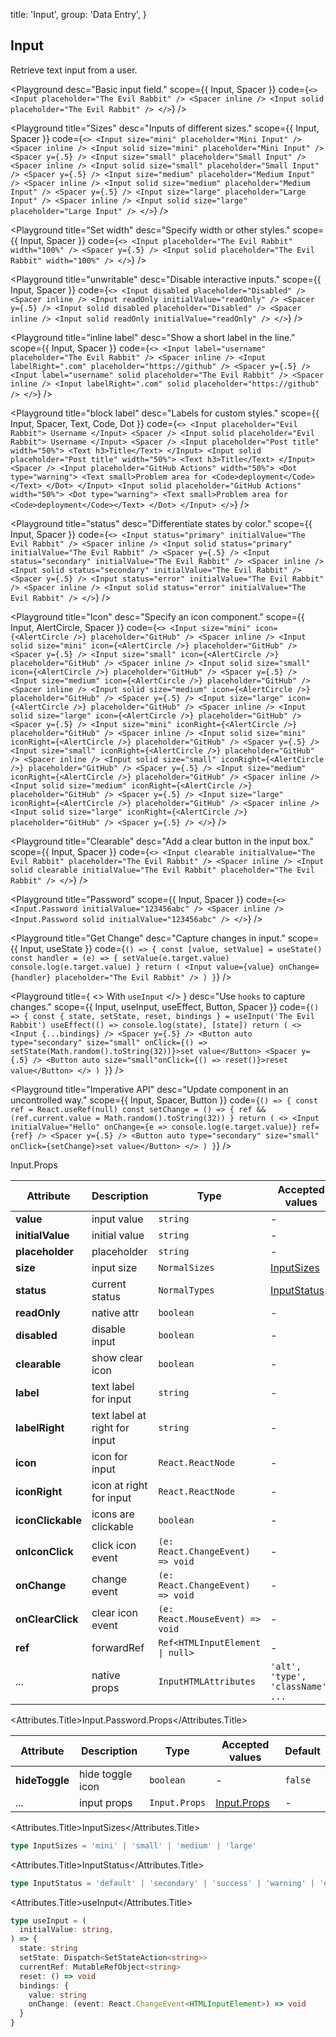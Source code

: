 
  title: 'Input',
  group: 'Data Entry',
}

## Input

Retrieve text input from a user.

<Playground
  desc="Basic input field."
  scope={{ Input, Spacer }}
  code={`
<>
  <Input placeholder="The Evil Rabbit" />
  <Spacer inline />
  <Input solid placeholder="The Evil Rabbit" />
</>
`}
/>

<Playground
  title="Sizes"
  desc="Inputs of different sizes."
  scope={{ Input, Spacer }}
  code={`
<>
  <Input size="mini" placeholder="Mini Input" />
  <Spacer inline />
  <Input solid size="mini" placeholder="Mini Input" />
  <Spacer y={.5} />
  <Input size="small" placeholder="Small Input" />
  <Spacer inline />
  <Input solid size="small" placeholder="Small Input" />
  <Spacer y={.5} />
  <Input size="medium" placeholder="Medium Input" />
  <Spacer inline />
  <Input solid size="medium" placeholder="Medium Input" />
  <Spacer y={.5} />
  <Input size="large" placeholder="Large Input" />
  <Spacer inline />
  <Input solid size="large" placeholder="Large Input" />
</>
`}
/>

<Playground
  title="Set width"
  desc="Specify width or other styles."
  scope={{ Input, Spacer }}
  code={`
<>
  <Input placeholder="The Evil Rabbit" width="100%" /> <Spacer y={.5} />
  <Input solid placeholder="The Evil Rabbit" width="100%" />
</>
`}
/>

<Playground
  title="unwritable"
  desc="Disable interactive inputs."
  scope={{ Input, Spacer }}
  code={`
<>
  <Input disabled placeholder="Disabled" />
  <Spacer inline />
  <Input readOnly initialValue="readOnly" />
  <Spacer y={.5} />
  <Input solid disabled placeholder="Disabled" />
  <Spacer inline />
  <Input solid readOnly initialValue="readOnly" />
</>
`}
/>

<Playground
  title="inline label"
  desc="Show a short label in the line."
  scope={{ Input, Spacer }}
  code={`
<>
  <Input label="username" placeholder="The Evil Rabbit" />
  <Spacer inline />
  <Input labelRight=".com" placeholder="https://github" />
  <Spacer y={.5} />
  <Input label="username" solid placeholder="The Evil Rabbit" />
  <Spacer inline />
  <Input labelRight=".com" solid placeholder="https://github" />
</>
`}
/>

<Playground
  title="block label"
  desc="Labels for custom styles."
  scope={{ Input, Spacer, Text, Code, Dot }}
  code={`
<>
  <Input placeholder="Evil Rabbit">
    Username
  </Input>
  <Spacer />
  <Input solid placeholder="Evil Rabbit">
    Username
  </Input>
  <Spacer />
  <Input placeholder="Post title" width="50%">
    <Text h3>Title</Text>
  </Input>
  <Input solid placeholder="Post title" width="50%">
    <Text h3>Title</Text>
  </Input>
  <Spacer />
  <Input placeholder="GitHub Actions" width="50%">
    <Dot type="warning">
      <Text small>Problem area for <Code>deployment</Code></Text>
    </Dot>
  </Input>
  <Input solid placeholder="GitHub Actions" width="50%">
    <Dot type="warning">
      <Text small>Problem area for <Code>deployment</Code></Text>
    </Dot>
  </Input>
</>
`}
/>

<Playground
  title="status"
  desc="Differentiate states by color."
  scope={{ Input, Spacer }}
  code={`
<>
  <Input status="primary" initialValue="The Evil Rabbit" />
  <Spacer inline />
  <Input solid status="primary" initialValue="The Evil Rabbit" />
  <Spacer y={.5} />
  <Input status="secondary" initialValue="The Evil Rabbit" />
  <Spacer inline />
  <Input solid status="secondary" initialValue="The Evil Rabbit" />
  <Spacer y={.5} />
  <Input status="error" initialValue="The Evil Rabbit" />
  <Spacer inline />
  <Input solid status="error" initialValue="The Evil Rabbit" />
</>
`}
/>

<Playground
  title="Icon"
  desc="Specify an icon component."
  scope={{ Input, AlertCircle, Spacer }}
  code={`
<>
  <Input size="mini" icon={<AlertCircle />} placeholder="GitHub" />
  <Spacer inline />
  <Input solid size="mini" icon={<AlertCircle />} placeholder="GitHub" />
  <Spacer y={.5} />
  <Input size="small" icon={<AlertCircle />} placeholder="GitHub" />
  <Spacer inline />
  <Input solid size="small" icon={<AlertCircle />} placeholder="GitHub" />
  <Spacer y={.5} />
  <Input size="medium" icon={<AlertCircle />} placeholder="GitHub" />
  <Spacer inline />
  <Input solid size="medium" icon={<AlertCircle />} placeholder="GitHub" />
  <Spacer y={.5} />
  <Input size="large" icon={<AlertCircle />} placeholder="GitHub" />
  <Spacer inline />
  <Input solid size="large" icon={<AlertCircle />} placeholder="GitHub" />
  <Spacer y={.5} />
  <Input size="mini" iconRight={<AlertCircle />} placeholder="GitHub" />
  <Spacer inline />
  <Input solid size="mini" iconRight={<AlertCircle />} placeholder="GitHub" />
  <Spacer y={.5} />
  <Input size="small" iconRight={<AlertCircle />} placeholder="GitHub" />
  <Spacer inline />
  <Input solid size="small" iconRight={<AlertCircle />} placeholder="GitHub" />
  <Spacer y={.5} />
  <Input size="medium" iconRight={<AlertCircle />} placeholder="GitHub" />
  <Spacer inline />
  <Input solid size="medium" iconRight={<AlertCircle />} placeholder="GitHub" />
  <Spacer y={.5} />
  <Input size="large" iconRight={<AlertCircle />} placeholder="GitHub" />
  <Spacer inline />
  <Input solid size="large" iconRight={<AlertCircle />} placeholder="GitHub" />
  <Spacer y={.5} />
</>
`}
/>

<Playground
  title="Clearable"
  desc="Add a clear button in the input box."
  scope={{ Input, Spacer }}
  code={`
<>
  <Input clearable initialValue="The Evil Rabbit" placeholder="The Evil Rabbit" />
  <Spacer inline />
  <Input solid clearable initialValue="The Evil Rabbit" placeholder="The Evil Rabbit" />
</>
`}
/>

<Playground
  title="Password"
  scope={{ Input, Spacer }}
  code={`
<>
  <Input.Password initialValue="123456abc" />
  <Spacer inline />
  <Input.Password solid initialValue="123456abc" />
</>
`}
/>

<Playground
  title="Get Change"
  desc="Capture changes in input."
  scope={{ Input, useState }}
  code={`
() => {
  const [value, setValue] = useState()
  const handler = (e) => {
    setValue(e.target.value)
    console.log(e.target.value)
  }
  return (
    <Input value={value} onChange={handler} placeholder="The Evil Rabbit" />
  )
}
`}
/>

<Playground
  title={
    <>
      With <Code>useInput</Code>
    </>
  }
  desc="Use `hooks` to capture changes."
  scope={{ Input, useInput, useEffect, Button, Spacer }}
  code={`
() => {
  const { state, setState, reset, bindings } = useInput('The Evil Rabbit')
  useEffect(() => console.log(state), [state])
  return (
    <>
      <Input {...bindings} />
      <Spacer y={.5} />
      <Button auto type="secondary" size="small"
        onClick={() => setState(Math.random().toString(32))}>set value</Button>
      <Spacer y={.5} />
      <Button auto size="small"onClick={() => reset()}>reset value</Button>
    </>
  )
}
`}
/>

<Playground
  title="Imperative API"
  desc="Update component in an uncontrolled way."
  scope={{ Input, Spacer, Button }}
  code={`
() => {
  const ref = React.useRef(null)
  const setChange = () => {
    ref && (ref.current.value = Math.random().toString(32))
  }
  return (
    <>
      <Input initialValue="Hello" onChange={e => console.log(e.target.value)} ref={ref} />
      <Spacer y={.5} />
      <Button auto type="secondary" size="small"
        onClick={setChange}>set value</Button>
    </>
  )
}
`}
/>

<Attributes edit="/pages/en-us/components/input.mdx">
<Attributes.Title>Input.Props</Attributes.Title>

| Attribute         | Description                   | Type                                           | Accepted values                   | Default   |
| ----------------- | ----------------------------- | ---------------------------------------------- | --------------------------------- | --------- |
| **value**         | input value                   | `string`                                       | -                                 | -         |
| **initialValue**  | initial value                 | `string`                                       | -                                 | -         |
| **placeholder**   | placeholder                   | `string`                                       | -                                 | -         |
| **size**          | input size                    | `NormalSizes`                                  | [InputSizes](#inputsizes)         | `medium`  |
| **status**        | current status                | `NormalTypes`                                  | [InputStatus](#inputstatus)       | `default` |
| **readOnly**      | native attr                   | `boolean`                                      | -                                 | `false`   |
| **disabled**      | disable input                 | `boolean`                                      | -                                 | `false`   |
| **clearable**     | show clear icon               | `boolean`                                      | -                                 | `false`   |
| **label**         | text label for input          | `string`                                       | -                                 | -         |
| **labelRight**    | text label at right for input | `string`                                       | -                                 | -         |
| **icon**          | icon for input                | `React.ReactNode`                              | -                                 | -         |
| **iconRight**     | icon at right for input       | `React.ReactNode`                              | -                                 | -         |
| **iconClickable** | icons are clickable           | `boolean`                                      | -                                 | `false`   |
| **onIconClick**   | click icon event              | `(e: React.ChangeEvent) => void`               | -                                 | -         |
| **onChange**      | change event                  | `(e: React.ChangeEvent) => void`               | -                                 | -         |
| **onClearClick**  | clear icon event              | `(e: React.MouseEvent) => void`                | -                                 | -         |
| **ref**           | forwardRef                    | <Code>Ref<HTMLInputElement &#124; null></Code> | -                                 | -         |
| ...               | native props                  | `InputHTMLAttributes`                          | `'alt', 'type', 'className', ...` | -         |

<Attributes.Title>Input.Password.Props</Attributes.Title>

| Attribute      | Description      | Type          | Accepted values             | Default |
| -------------- | ---------------- | ------------- | --------------------------- | ------- |
| **hideToggle** | hide toggle icon | `boolean`     | -                           | `false` |
| ...            | input props      | `Input.Props` | [Input.Props](#input.props) | -       |

<Attributes.Title>InputSizes</Attributes.Title>

```ts
type InputSizes = 'mini' | 'small' | 'medium' | 'large'
```

<Attributes.Title>InputStatus</Attributes.Title>

```ts
type InputStatus = 'default' | 'secondary' | 'success' | 'warning' | 'error'
```

<Attributes.Title>useInput</Attributes.Title>

```ts
type useInput = (
  initialValue: string,
) => {
  state: string
  setState: Dispatch<SetStateAction<string>>
  currentRef: MutableRefObject<string>
  reset: () => void
  bindings: {
    value: string
    onChange: (event: React.ChangeEvent<HTMLInputElement>) => void
  }
}
```

</Attributes>

